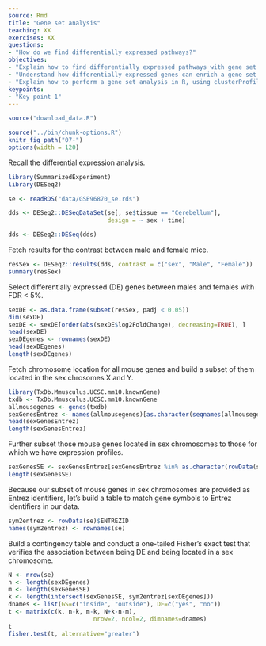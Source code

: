 ```yaml
---
source: Rmd
title: "Gene set analysis"
teaching: XX
exercises: XX
questions:
- "How do we find differentially expressed pathways?"
objectives:
- "Explain how to find differentially expressed pathways with gene set analysis in R."
- "Understand how differentially expressed genes can enrich a gene set."
- "Explain how to perform a gene set analysis in R, using clusterProfiler."
keypoints:
- "Key point 1"
---
```


```r
source("download_data.R")
```

```r
source("../bin/chunk-options.R")
knitr_fig_path("07-")
options(width = 120)
```

Recall the differential expression analysis.

```r
library(SummarizedExperiment)
library(DESeq2)
```

```r
se <- readRDS("data/GSE96870_se.rds")
```

```r
dds <- DESeq2::DESeqDataSet(se[, se$tissue == "Cerebellum"],
                            design = ~ sex + time)
```

```r
dds <- DESeq2::DESeq(dds)
```

Fetch results for the contrast between male and female mice.

```r
resSex <- DESeq2::results(dds, contrast = c("sex", "Male", "Female"))
summary(resSex)
```

Select differentially expressed (DE) genes between males and females
with FDR < 5%.

```r
sexDE <- as.data.frame(subset(resSex, padj < 0.05))
dim(sexDE)
sexDE <- sexDE[order(abs(sexDE$log2FoldChange), decreasing=TRUE), ]
head(sexDE)
sexDEgenes <- rownames(sexDE)
head(sexDEgenes)
length(sexDEgenes)
```

Fetch chromosome location for all mouse genes and build a subset of them
located in the sex chrosomes X and Y.

```r
library(TxDb.Mmusculus.UCSC.mm10.knownGene)
txdb <- TxDb.Mmusculus.UCSC.mm10.knownGene
allmousegenes <- genes(txdb)
sexGenesEntrez <- names(allmousegenes)[as.character(seqnames(allmousegenes)) %in% c("chrX", "chrY")]
head(sexGenesEntrez)
length(sexGenesEntrez)
```

Further subset those mouse genes located in sex chromosomes to those for which we have
expression profiles.

```r
sexGenesSE <- sexGenesEntrez[sexGenesEntrez %in% as.character(rowData(se)$ENTREZID)]
length(sexGenesSE)
```

Because our subset of mouse genes in sex chromosomes are provided as Entrez identifiers,
let's build a table to match gene symbols to Entrez identifiers in our data.

```r
sym2entrez <- rowData(se)$ENTREZID
names(sym2entrez) <- rownames(se)
```

Build a contingency table and conduct a one-tailed Fisher's exact test that verifies
the association between being DE and being located in a sex chromosome.

```r
N <- nrow(se)
n <- length(sexDEgenes)
m <- length(sexGenesSE)
k <- length(intersect(sexGenesSE, sym2entrez[sexDEgenes])) 
dnames <- list(GS=c("inside", "outside"), DE=c("yes", "no"))
t <- matrix(c(k, n-k, m-k, N+k-n-m),
                        nrow=2, ncol=2, dimnames=dnames)
t
fisher.test(t, alternative="greater")
```
